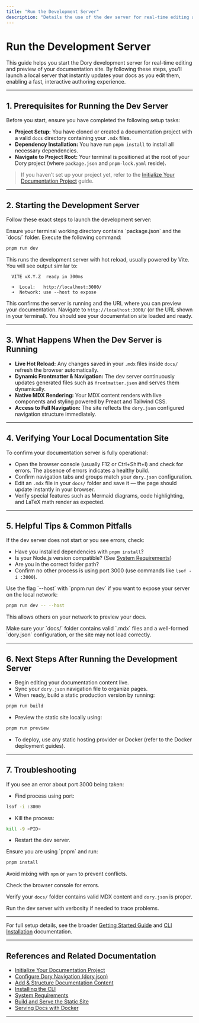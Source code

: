 ```yaml
---
title: "Run the Development Server"
description: "Details the use of the dev server for real-time editing and preview, including commands, expected output, and verifying the local doc site is working."
---
```


# Run the Development Server

This guide helps you start the Dory development server for real-time editing and preview of your documentation site. By following these steps, you’ll launch a local server that instantly updates your docs as you edit them, enabling a fast, interactive authoring experience.

---

## 1. Prerequisites for Running the Dev Server

Before you start, ensure you have completed the following setup tasks:

- **Project Setup:** You have cloned or created a documentation project with a valid `docs` directory containing your `.mdx` files.
- **Dependency Installation:** You have run `pnpm install` to install all necessary dependencies.
- **Navigate to Project Root:** Your terminal is positioned at the root of your Dory project (where `package.json` and `pnpm-lock.yaml` reside).

> If you haven’t set up your project yet, refer to the [Initialize Your Documentation Project](../project-setup/create-project) guide.

---

## 2. Starting the Development Server

Follow these exact steps to launch the development server:

<Steps>
<Step title="Open your terminal at the project root">
Ensure your terminal working directory contains `package.json` and the `docs/` folder.
</Step>
<Step title="Run the development command">
Execute the following command:

```bash
pnpm run dev
```

This runs the development server with hot reload, usually powered by Vite.
</Step>
<Step title="Wait for server to start">
You will see output similar to:

```text
  VITE vX.Y.Z  ready in 300ms

  ➜  Local:   http://localhost:3000/
  ➜  Network: use --host to expose
```

This confirms the server is running and the URL where you can preview your documentation.
</Step>
<Step title="Open the local URL in your browser">
Navigate to `http://localhost:3000/` (or the URL shown in your terminal). You should see your documentation site loaded and ready.
</Step>
</Steps>

---

## 3. What Happens When the Dev Server is Running

- **Live Hot Reload:** Any changes saved in your `.mdx` files inside `docs/` refresh the browser automatically.
- **Dynamic Frontmatter & Navigation:** The dev server continuously updates generated files such as `frontmatter.json` and serves them dynamically.
- **Native MDX Rendering:** Your MDX content renders with live components and styling powered by Preact and Tailwind CSS.
- **Access to Full Navigation:** The site reflects the `dory.json` configured navigation structure immediately.

---

## 4. Verifying Your Local Documentation Site

To confirm your documentation server is fully operational:

- Open the browser console (usually F12 or Ctrl+Shift+I) and check for errors. The absence of errors indicates a healthy build.
- Confirm navigation tabs and groups match your `dory.json` configuration.
- Edit an `.mdx` file in your `docs/` folder and save it — the page should update instantly in your browser.
- Verify special features such as Mermaid diagrams, code highlighting, and LaTeX math render as expected.

---

## 5. Helpful Tips & Common Pitfalls

<Tip>
If the dev server does not start or you see errors, check:

- Have you installed dependencies with `pnpm install`?
- Is your Node.js version compatible? (See [System Requirements](../prerequisites-installation/system-requirements))
- Are you in the correct folder path?
- Confirm no other process is using port 3000 (use commands like `lsof -i :3000`).
</Tip>

<Tip>
Use the flag `--host` with `pnpm run dev` if you want to expose your server on the local network:

```bash
pnpm run dev -- --host
```

This allows others on your network to preview your docs.
</Tip>

<Warning>
Make sure your `docs/` folder contains valid `.mdx` files and a well-formed `dory.json` configuration, or the site may not load correctly.
</Warning>

---

## 6. Next Steps After Running the Development Server

- Begin editing your documentation content live.
- Sync your `dory.json` navigation file to organize pages.
- When ready, build a static production version by running:

```bash
pnpm run build
```

- Preview the static site locally using:

```bash
pnpm run preview
```

- To deploy, use any static hosting provider or Docker (refer to the Docker deployment guides).

---

## 7. Troubleshooting

<AccordionGroup title="Common Development Server Issues & Fixes">
<Accordion title="Port is Already in Use">
If you see an error about port 3000 being taken:

- Find process using port:

```bash
lsof -i :3000
```

- Kill the process:

```bash
kill -9 <PID>
```

- Restart the dev server.
</Accordion>

<Accordion title="Dependencies Not Installed or Missing">
Ensure you are using `pnpm` and run:

```bash
pnpm install
```

Avoid mixing with `npm` or `yarn` to prevent conflicts.
</Accordion>

<Accordion title="No Output or Blank Page in Browser">
Check the browser console for errors.

Verify your `docs/` folder contains valid MDX content and `dory.json` is proper.

Run the dev server with verbosity if needed to trace problems.
</Accordion>
</AccordionGroup>

---

For full setup details, see the broader [Getting Started Guide](../project-setup/create-project) and [CLI Installation](../prerequisites-installation/install-cli) documentation.


---

## References and Related Documentation

- [Initialize Your Documentation Project](../project-setup/create-project)
- [Configure Dory Navigation (dory.json)](../project-setup/configure-dory)
- [Add & Structure Documentation Content](../project-setup/add-docs)
- [Installing the CLI](../prerequisites-installation/install-cli)
- [System Requirements](../prerequisites-installation/system-requirements)
- [Build and Serve the Static Site](../first-run-validation/build-static-site)
- [Serving Docs with Docker](../first-run-validation/docker-run)

---